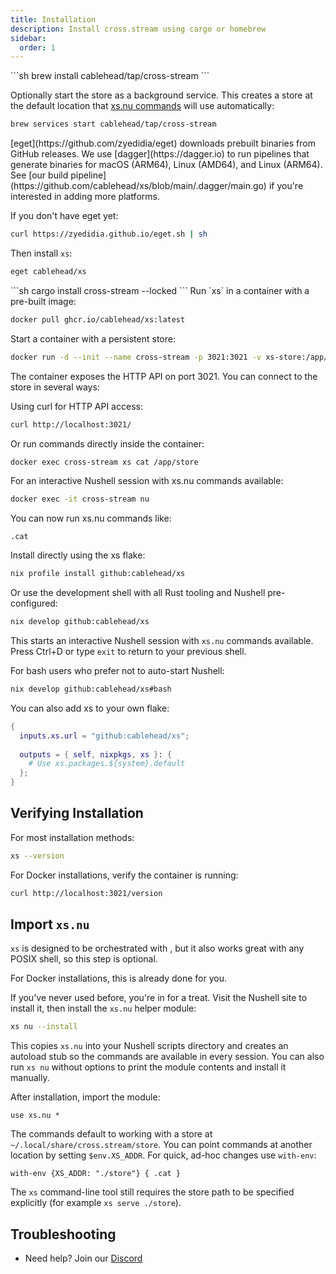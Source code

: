 ```yaml
---
title: Installation
description: Install cross.stream using cargo or homebrew
sidebar:
  order: 1
---
```




<Tabs syncKey="installer">

<TabItem label="brew">
```sh
brew install cablehead/tap/cross-stream
```

Optionally start the store as a background service. This creates a store at the default location that [xs.nu commands](../first-stream/) will use automatically:

```sh
brew services start cablehead/tap/cross-stream
```
</TabItem>

<TabItem label="eget">
[eget](https://github.com/zyedidia/eget) downloads prebuilt binaries from GitHub releases. We use [dagger](https://dagger.io) to run pipelines that generate binaries for macOS (ARM64), Linux (AMD64), and Linux (ARM64). See [our build pipeline](https://github.com/cablehead/xs/blob/main/.dagger/main.go) if you're interested in adding more platforms.

If you don't have eget yet:

```sh
curl https://zyedidia.github.io/eget.sh | sh
```

Then install `xs`:

```sh
eget cablehead/xs
```
</TabItem>

<TabItem label="cargo">
```sh
cargo install cross-stream --locked
```
</TabItem>

<TabItem label="docker">
Run `xs` in a container with a pre-built image:

```sh
docker pull ghcr.io/cablehead/xs:latest
```

Start a container with a persistent store:

```sh
docker run -d --init --name cross-stream -p 3021:3021 -v xs-store:/app/store ghcr.io/cablehead/xs:latest
```

The container exposes the HTTP API on port 3021. You can connect to the store in several ways:

Using curl for HTTP API access:

```sh
curl http://localhost:3021/
```

Or run commands directly inside the container:

```sh
docker exec cross-stream xs cat /app/store
```

For an interactive Nushell session with xs.nu commands available:

```sh
docker exec -it cross-stream nu
```

You can now run xs.nu commands like:

```nushell
.cat
```
</TabItem>

<TabItem label="nix">
Install directly using the xs flake:

```sh
nix profile install github:cablehead/xs
```

Or use the development shell with all Rust tooling and Nushell pre-configured:

```sh
nix develop github:cablehead/xs
```

This starts an interactive Nushell session with `xs.nu` commands available. Press Ctrl+D or type `exit` to return to your previous shell.

For bash users who prefer not to auto-start Nushell:

```sh
nix develop github:cablehead/xs#bash
```

You can also add xs to your own flake:

```nix
{
  inputs.xs.url = "github:cablehead/xs";
  
  outputs = { self, nixpkgs, xs }: {
    # Use xs.packages.${system}.default
  };
}
```
</TabItem>

</Tabs>

## Verifying Installation

For most installation methods:

```sh
xs --version
```

For Docker installations, verify the container is running:

```sh
curl http://localhost:3021/version
```

## Import `xs.nu`

<Aside title="optional">

`xs` is designed to be orchestrated with <Link to="nu" />, but it also works
great with any POSIX shell, so this step is optional.

For Docker installations, this is already done for you.

</Aside>

If you've never used <Link to="nu" /> before, you're in for a treat. Visit the
Nushell site to install it, then install the `xs.nu` helper module:

```sh
xs nu --install
```

This copies `xs.nu` into your Nushell scripts directory and creates an
autoload stub so the commands are available in every session. You can also run
`xs nu` without options to print the module contents and install it manually.

After installation, import the module:

```nushell
use xs.nu *
```

The commands default to working with a store at `~/.local/share/cross.stream/store`.
You can point commands at another location by setting `$env.XS_ADDR`.
For quick, ad-hoc changes use `with-env`:

```nushell
with-env {XS_ADDR: "./store"} { .cat }
```

The `xs` command-line tool still requires the store path to be specified
explicitly (for example `xs serve ./store`).

## Troubleshooting

- Need help? Join our [Discord](https://discord.com/invite/YNbScHBHrh)
